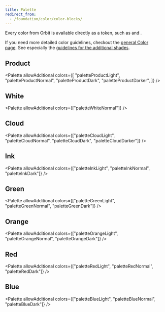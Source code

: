 ```yaml
---
title: Palette
redirect_from:
  - /foundation/color/color-blocks/
---
```



Every color from Orbit is available directly as a token,
such as <InlineToken name="paletteInkLight" /> and <InlineToken name="paletteProductNormal" />.

If you need more detailed color guidelines,
checkout the [general Color page](/foundation/color/).
See especially the [guidelines for the additional shades](/foundation/color/#orbit-palette).

## Product

<Palette
  allowAdditional
  colors={[
    "paletteProductLight",
    "paletteProductNormal",
    "paletteProductDark",
    "paletteProductDarker",
  ]}
/>

## White

<Palette allowAdditional colors={["paletteWhiteNormal"]} />

## Cloud

<Palette
  allowAdditional
  colors={["paletteCloudLight", "paletteCloudNormal", "paletteCloudDark", "paletteCloudDarker"]}
/>

## Ink

<Palette allowAdditional colors={["paletteInkLight", "paletteInkNormal", "paletteInkDark"]} />

## Green

<Palette allowAdditional colors={["paletteGreenLight", "paletteGreenNormal", "paletteGreenDark"]} />

## Orange

<Palette
  allowAdditional
  colors={["paletteOrangeLight", "paletteOrangeNormal", "paletteOrangeDark"]}
/>

## Red

<Palette allowAdditional colors={["paletteRedLight", "paletteRedNormal", "paletteRedDark"]} />

## Blue

<Palette allowAdditional colors={["paletteBlueLight", "paletteBlueNormal", "paletteBlueDark"]} />
